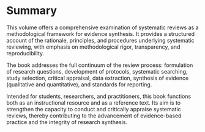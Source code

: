 # Summary

This volume offers a comprehensive examination of systematic reviews as a methodological framework for evidence synthesis. It provides a structured account of the rationale, principles, and procedures underlying systematic reviewing, with emphasis on methodological rigor, transparency, and reproducibility.

The book addresses the full continuum of the review process: formulation of research questions, development of protocols, systematic searching, study selection, critical appraisal, data extraction, synthesis of evidence (qualitative and quantitative), and standards for reporting.

Intended for students, researchers, and practitioners, this book functions both as an instructional resource and as a reference text. Its aim is to strengthen the capacity to conduct and critically appraise systematic reviews, thereby contributing to the advancement of evidence-based practice and the integrity of research synthesis.
